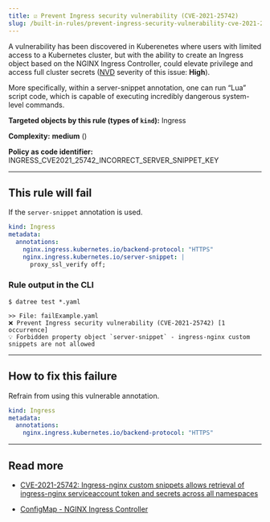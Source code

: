 ```yaml
---
title: ☑️ Prevent Ingress security vulnerability (CVE-2021-25742)
slug: /built-in-rules/prevent-ingress-security-vulnerability-cve-2021-25742
---
```



A vulnerability has been discovered in Kuberenetes where users with limited access to a Kubernetes cluster, but with the ability to create an Ingress object based on the NGINX Ingress Controller, could elevate privilege and access full cluster secrets ([NVD](https://nvd.nist.gov/vuln/detail/CVE-2021-25742) severity of this issue: **High**).

More specifically, within a server-snippet annotation, one can run “Lua” script code, which is capable of executing incredibly dangerous system-level commands.

**Targeted objects by this rule (types of **`kind`**):** Ingress

**Complexity:** **medium** (<Complexity/>)

**Policy as code identifier:** INGRESS_CVE2021_25742_INCORRECT_SERVER_SNIPPET_KEY

---

## This rule will fail

If the `server-snippet` annotation is used.

```yaml
kind: Ingress
metadata:
  annotations:
    nginx.ingress.kubernetes.io/backend-protocol: "HTTPS"
    nginx.ingress.kubernetes.io/server-snippet: |
      proxy_ssl_verify off;
```

### Rule output in the CLI

```terminal
$ datree test *.yaml

>> File: failExample.yaml
❌ Prevent Ingress security vulnerability (CVE-2021-25742) [1 occurrence]
💡 Forbidden property object `server-snippet` - ingress-nginx custom snippets are not allowed
```

---

## How to fix this failure

Refrain from using this vulnerable annotation.

```yaml
kind: Ingress
metadata:
  annotations:
    nginx.ingress.kubernetes.io/backend-protocol: "HTTPS"
```

---

## Read more[](https://www.datree.io/resources/kubernetes-configuration-mistakes#anchor3)

- [CVE-2021-25742: Ingress-nginx custom snippets allows retrieval of ingress-nginx serviceaccount token and secrets across all namespaces](https://github.com/kubernetes/ingress-nginx/issues/7837)

- [ConfigMap - NGINX Ingress Controller](https://kubernetes.github.io/ingress-nginx/user-guide/nginx-configuration/configmap/#allow-snippet-annotations)
